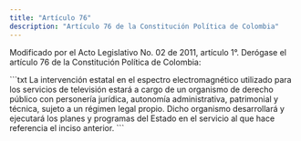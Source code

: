 ```yaml
---
title: "Artículo 76"
description: "Artículo 76 de la Constitución Política de Colombia"
---
```

<Warning>Modificado por el Acto Legislativo No. 02 de 2011, artículo 1°. Derógase el artículo 76 de la Constitución Política de Colombia:</Warning>

<Accordion title="Artículo original antes de la modificación:">
```txt 
La intervención estatal en el espectro electromagnético utilizado
para los servicios de televisión estará a cargo de un organismo de
derecho público con personería jurídica, autonomía administrativa,
patrimonial y técnica, sujeto a un régimen legal propio. Dicho
organismo desarrollará y ejecutará los planes y programas del Estado
en el servicio al que hace referencia el inciso anterior.
```
</Accordion>